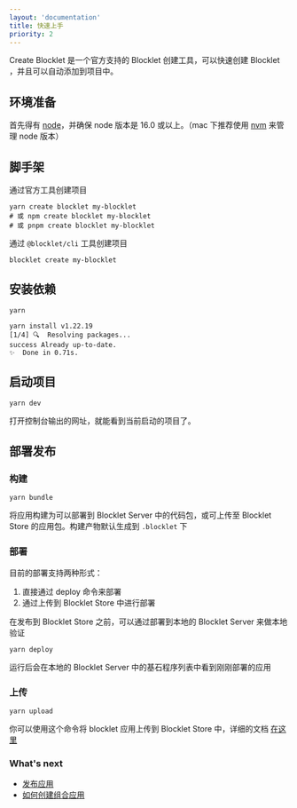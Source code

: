 ```yaml
---
layout: 'documentation'
title: 快速上手
priority: 2
---
```


Create Blocklet 是一个官方支持的 Blocklet 创建工具，可以快速创建 Blocklet ，并且可以自动添加到项目中。

## 环境准备

首先得有 [node](https://nodejs.org/en/)，并确保 node 版本是 16.0 或以上。（mac 下推荐使用 [nvm](https://github.com/creationix/nvm) 来管理 node 版本）

## 脚手架

通过官方工具创建项目

```shell
yarn create blocklet my-blocklet
# 或 npm create blocklet my-blocklet
# 或 pnpm create blocklet my-blocklet
```

通过 `@blocklet/cli` 工具创建项目

```shell
blocklet create my-blocklet
```

## 安装依赖

```shell
yarn

yarn install v1.22.19
[1/4] 🔍  Resolving packages...
success Already up-to-date.
✨  Done in 0.71s.
```

## 启动项目

```shell
yarn dev
```

打开控制台输出的网址，就能看到当前启动的项目了。

## 部署发布

### 构建

```shell
yarn bundle
```

将应用构建为可以部署到 Blocklet Server 中的代码包，或可上传至 Blocklet Store 的应用包。构建产物默认生成到 `.blocklet` 下

### 部署

目前的部署支持两种形式：

1. 直接通过 deploy 命令来部署
2. 通过上传到 Blocklet Store 中进行部署

在发布到 Blocklet Store 之前，可以通过部署到本地的 Blocklet Server 来做本地验证

```shell
yarn deploy
```

运行后会在本地的 Blocklet Server 中的基石程序列表中看到刚刚部署的应用

### 上传

```shell
yarn upload
```

你可以使用这个命令将 blocklet 应用上传到 Blocklet Store 中，详细的文档 [在这里](https://docs.arcblock.io/abtnode/zh/store)

### What's next

- [发布应用](https://developer.blocklet.io/docs/zh/how-to/publish)
- [如何创建组合应用](https://www.createblocklet.dev/docs/zh/how-to/create-blocklet-composition)